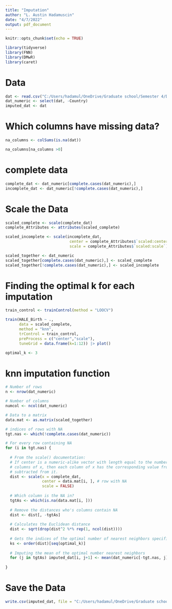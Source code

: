 ```yaml
---
title: "Imputation"
author: "L. Austin Hadamuscin"
date: "4/7/2022"
output: pdf_document
---
```


```r
knitr::opts_chunk$set(echo = TRUE)
```


```r
library(tidyverse)
library(FNN)
library(DMwR)
library(caret)
```

# Data
```r
dat <- read.csv("C:/Users/hadamul/OneDrive/Graduate school/Semester 4/Data Mining/Data-Mining-Final-Project/life14updated.csv")
dat_numeric <- select(dat, -Country)
imputed_dat <- dat
```


# Which columns have missing data?
```r
na_columns <- colSums(is.na(dat))

na_columns[na_columns >0]
```


# complete data
```r
complete_dat <- dat_numeric[complete.cases(dat_numeric),]
incomplete_dat <- dat_numeric[!complete.cases(dat_numeric),]
```

# Scale the Data
```r
scaled_complete <- scale(complete_dat)
complete_Attributes <- attributes(scaled_complete)

scaled_incomplete <- scale(incomplete_dat,
                            center = complete_Attributes$`scaled:center`,
                            scale = complete_Attributes$`scaled:scale`)

scaled_together <- dat_numeric
scaled_together[complete.cases(dat_numeric),] <- scaled_complete
scaled_together[!complete.cases(dat_numeric),] <- scaled_incomplete

```

# Finding the optimal k for each imputation
```r
train_control <- trainControl(method = "LOOCV")

train(HALE_Birth ~ .,
      data = scaled_complete,
      method = "knn",
      trControl = train_control,
      preProcess = c("center","scale"),
      tuneGrid = data.frame(k=1:12)) |> plot()

optimal_k <- 3
```


# knn imputation function
```r
# Number of rows
n <- nrow(dat_numeric)

# Number of columns
numcol <- ncol(dat_numeric)

# Data to a matrix
data.mat <- as.matrix(scaled_together)

# indices of rows with NA
tgt.nas <- which(!complete.cases(dat_numeric))

# For every row containing NA
for (i in tgt.nas) {
  
  # From the scale() documentation:
  # If center is a numeric-alike vector with length equal to the number of
  # columns of x, then each column of x has the corresponding value from center
  # subtracted from it.
  dist <- scale(x = complete_dat,
                center = data.mat[i, ], # row with NA
                scale = FALSE)
  
  # Which column is the NA in?
  tgtAs <- which(is.na(data.mat[i, ]))
  
  # Remove the distances who's columns contain NA
  dist <- dist[, -tgtAs]
  
  # Calculates the Euclidean distance
  dist <- sqrt(drop(dist^2 %*% rep(1, ncol(dist))))
  
  # Gets the indices of the optimal number of nearest neighbors specified by optimal_k
  ks <- order(dist)[seq(optimal_k)]
  
  # Imputing the mean of the optimal number nearest neighbors
  for (j in tgtAs) imputed_dat[i, j+1] <- mean(dat_numeric[-tgt.nas, j][ks])
  
}
```


# Save the Data
```r
write.csv(imputed_dat, file = "C:/Users/hadamul/OneDrive/Graduate school/Semester 4/Data Mining/Data-Mining-Final-Project/imputedData.csv", row.names = F)
```